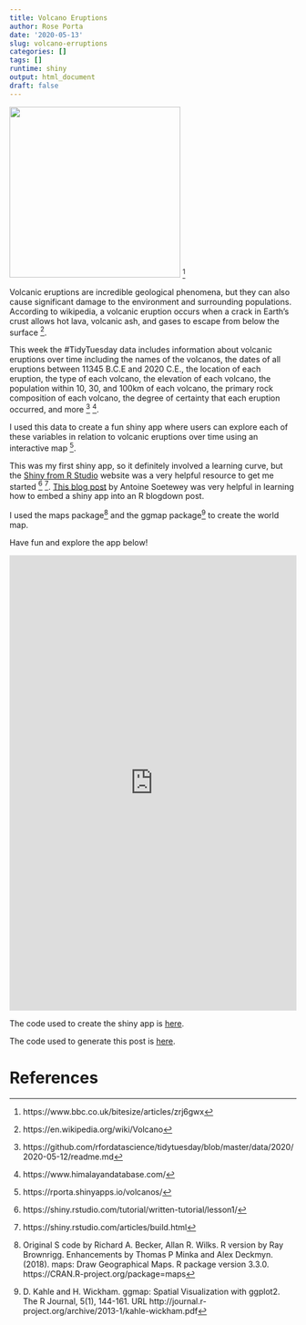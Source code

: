 ```yaml
---
title: Volcano Eruptions
author: Rose Porta
date: '2020-05-13'
slug: volcano-erruptions
categories: []
tags: []
runtime: shiny
output: html_document
draft: false
---
```


![](/post/2020-05-11-volcano-erruptions_files/volcano.jpg){width=300px height=300px} 
^[https://www.bbc.co.uk/bitesize/articles/zrj6gwx]

Volcanic eruptions are incredible geological phenomena, but they can also
cause significant damage to the environment and surrounding populations.
According to wikipedia, a volcanic eruption occurs when a crack in Earth's crust allows hot lava, volcanic ash, and gases to escape from below the surface ^[https://en.wikipedia.org/wiki/Volcano]. 

This week the #TidyTuesday data includes information about volcanic eruptions over time including the names of the volcanos, the dates of all eruptions between 11345 B.C.E and 2020 C.E., the location of each eruption, the type of each volcano, the elevation of each volcano, the population within 10, 30, and 100km of each volcano, the primary rock composition of each volcano, the degree of certainty that each eruption occurred, and more ^[https://github.com/rfordatascience/tidytuesday/blob/master/data/2020/2020-05-12/readme.md] ^[https://www.himalayandatabase.com/].

I used this data to create a fun shiny app where users can explore each of these variables in relation to volcanic eruptions over time using an interactive map ^[https://rporta.shinyapps.io/volcanos/]. 

This was my first shiny app, so it definitely involved a learning curve, but the [Shiny from R Studio](https://shiny.rstudio.com/) website was a very helpful resource to get me started ^[https://shiny.rstudio.com/tutorial/written-tutorial/lesson1/] ^[https://shiny.rstudio.com/articles/build.html]. [This blog post](https://www.statsandr.com/blog/how-to-embed-a-shiny-app-in-blogdown/) by Antoine Soetewey was very helpful in learning how to embed a shiny app into an R blogdown post. 

I used the maps package^[Original S code by Richard A. Becker, Allan R. Wilks. R version
  by Ray Brownrigg. Enhancements by Thomas P Minka and Alex
  Deckmyn. (2018). maps: Draw Geographical Maps. R package
  version 3.3.0. https://CRAN.R-project.org/package=maps] and the ggmap package^[D. Kahle and H. Wickham. ggmap: Spatial Visualization with
  ggplot2. The R Journal, 5(1), 144-161. URL
  http://journal.r-project.org/archive/2013-1/kahle-wickham.pdf] to create the world map. 
  
Have fun and explore the app below!

<iframe height="800" width="100%" frameborder="no" src="https://rporta.shinyapps.io/volcanos/"> </iframe>


The code used to create the shiny app is [here](https://github.com/rporta23/Volcanic-Eruptions-Shiny-App/blob/master/app.R).

The code used to generate this post is [here](https://github.com/rporta23/Website-Summer-2020/blob/master/content/post/2020-05-11-volcano-erruptions.Rmd).

# References


